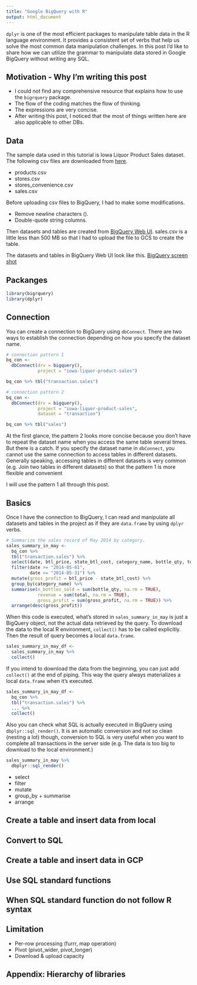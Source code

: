 ```yaml
---
title: "Google BigQuery with R"
output: html_document
---
```


`dplyr` is one of the most efficient packages to manipulate table data in the R language environment. It provides a consistent set of verbs that help us solve the most common data manipulation challenges. In this post I’d like to share how we can utilize the grammar to manipulate data stored in Google BigQuery without writing any SQL.

## Motivation - Why I’m writing this post
- I could not find any comprehensive resource that explains how to use the `bigrquery` package.
- The flow of the coding matches the flow of thinking.
- The expressions are very concise.
- After writing this post, I noticed that the most of things written here are also applicable to other DBs.


## Data
The sample data used in this tutorial is Iowa Liquor Product Sales dataset. The following csv files are downloaded from [here](https://data.world/classrooms/guide-to-data-analysis-with-sql-and-datadotworld).

- products.csv
- stores.csv
- stores_convenience.csv
- sales.csv

Before uploading csv files to BigQuery, I had to make some modifications.

- Remove newline characters (\n).
- Double-quote string columns.

Then datasets and tables are created from [BigQuery Web UI](https://console.cloud.google.com/bigquery). sales.csv is a little less than 500 MB so that I had to upload the file to GCS to create the table.

The datasets and tables in BigQuery Web UI look like this.
[BigQuery screen shot](bq_screen_shot.png)


## Packanges
```r
library(bigrquery)
library(dplyr)
```

## Connection
You can create a connection to BigQuery using `dbConnect`. There are two ways to establish the connection depending on how you specify the dataset name.

```r
# connection pattern 1
bq_con <-
  dbConnect(drv = bigquery(),
            project = "iowa-liquor-product-sales")

bq_con %>% tbl("transaction.sales")
```

```r
# connection pattern 2
bq_con <-
  dbConnect(drv = bigquery(),
            project = "iowa-liquor-product-sales",
            dataset = "transaction")

bq_con %>% tbl("sales")
```

At the first glance, the pattern 2 looks more concise because you don’t have to repeat the dataset name when you access the same table several times. But there is a catch. If you specify the dataset name in `dbConnect`, you cannot use the same connection to access tables in different datasets. Generally speaking, accessing tables in different datasets is very common (e.g. Join two tables in different datasets) so that the pattern 1 is more flexible and convenient 

I will use the pattern 1 all through this post.

## Basics
Once I have the connection to BigQuery, I can read and manipulate all datasets and tables in the project as if they are `data.frame` by using `dplyr` verbs.

```r
# Summarize the sales record of May 2014 by category.
sales_summary_in_may <-
  bq_con %>%
  tbl("transaction.sales") %>%
  select(date, btl_price, state_btl_cost, category_name, bottle_qty, total) %>%
  filter(date >= "2014-05-01",
         date <= "2014-05-31") %>%
  mutate(gross_profit = btl_price - state_btl_cost) %>%
  group_by(category_name) %>%
  summarise(n_bottles_sold = sum(bottle_qty, na.rm = TRUE),
            revenue = sum(total, na.rm = TRUE),
            gross_profit = sum(gross_profit, na.rm = TRUE)) %>%
  arrange(desc(gross_profit))
```

When this code is executed, what's stored in `sales_summary_in_may` is just a BigQuery object, not the actual data retrieved by the query. To download the data to the local R environment, `collect()` has to be called explicitly. Then the result of query becomes a local `data.frame`.

```r
sales_summary_in_may_df <-
  sales_summary_in_may %>%
  collect()
```

If you intend to download the data from the beginning, you can just add `collect()` at the end of piping. This way the query always materializes a local `data.frame` when it's executed.

```r
sales_summary_in_may_df <-
  bq_con %>%
  tbl("transaction.sales") %>%
  ... %>%
  collect()
```

Also you can check what SQL is actually executed in BigQuery using `dbplyr::sql_render()`. It is an automatic conversion and not so clean (nesting a lot) though, conversion to SQL is very useful when you want to complete all transactions in the server side (e.g. The data is too big to download to the local environment.) 

```r
sales_summary_in_may %>%
  dbplyr::sql_render()
```


- select
- filter
- mutate
- group_by + summarise
- arrange

## Create a table and insert data from local


## Convert to SQL


## Create a table and insert data in GCP


## Use SQL standard functions


## When SQL standard function do not follow R syntax


## Limitation
- Per-row processing (furrr, map operation)
- Pivot (pivot_wider, pivot_longer)
- Download & upload capacity


## Appendix: Hierarchy of libraries
